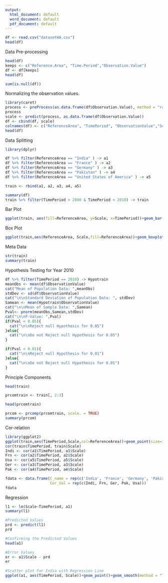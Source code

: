 ```yaml
---
output:
  html_document: default
  word_document: default
  pdf_document: default
---
```

```r
df <- read.csv("datasetHA.csv")
head(df)
```


Data Pre-processing

```r
head(df)
keeps <- c("Reference.Area", "Time.Period","Observation.Value")
df <- df[keeps]
head(df)
```

```r
sum(is.null(df))
```


Normalizing the observation values.

```r
library(caret)
process <- preProcess(as.data.frame(df$Observation.Value), method = "range")
process
scale <- predict(process, as.data.frame(df$Observation.Value))
df <- cbind(df, scale)
colnames(df) <- c("ReferenceArea", "TimePeriod", "ObservationValue","Scale")
head(df)
```


Data Splitting

```r

library(dplyr)

df %>% filter(ReferenceArea == "India" ) -> a1
df %>% filter(ReferenceArea == "France" ) -> a2
df %>% filter(ReferenceArea == "Germany" ) -> a3
df %>% filter(ReferenceArea == "Pakistan" ) -> a4
df %>% filter(ReferenceArea == "United States of America" ) -> a5

train <- rbind(a1, a2, a3, a4, a5)

summary(df)
train %>% filter(TimePeriod > 2000 & TimePeriod < 2010) -> train

```


Bar Plot

```r

ggplot(train, aes(fill=ReferenceArea, y=Scale, x=TimePeriod))+geom_bar(position="dodge", stat="identity")+theme(axis.text.x =element_text(angle=0,vjust=0.5),plot.title=element_text(color="black",size=16))+labs(x="Time Period",y="Value",title="Primary Expenditure of 5 Countries")

```


Box Plot

```r
ggplot(train,aes(ReferenceArea, Scale,fill=ReferenceArea))+geom_boxplot(outlier.color="red",outlier.shape=4,outlier.size = 4)+theme(legend.position = "dodge")+ggtitle("Boxplot")+xlab("Reference Area")+ylab("Scale Values")

```


Meta Data

```r

str(train)
summary(train)
```


Hypothesis Testing for Year 2010

```r

df %>% filter(TimePeriod == 2010) -> Hypotrain
meanObs <- mean(df$ObservationValue)
cat("Mean of Population Data: ",meanObs)
stdDev <- sd(df$ObservationValue)
cat("\n\nStandard Deviation of Population Data: ", stdDev)
Samean <- mean(Hypotrain$ObservationValue)
cat("\n\nMean of Sample Data: ",Samean)
Pval<- pnorm(meanObs,Samean,stdDev)
cat("\n\nP-Value: ",Pval)
if(Pval < 0.05){
  cat("\n\nReject null Hypothesis for 0.05")
}else{
  cat("\n\nDo not Reject null Hypothesis for 0.05")
}

if(Pval < 0.01){
  cat("\n\nReject null Hypothesis for 0.01")
}else{
  cat("\n\nDo not Reject null Hypothesis for 0.01")
}
```


Principle Components

```r

head(train)

prcomtrain <- train[, 2:3]

head(prcomtrain)

prcom <- prcomp(prcomtrain, scale. = TRUE)
summary(prcom)

```


Cor-relation

```r

library(ggplot2)
ggplot(train,aes(TimePeriod,Scale,col=ReferenceArea))+geom_point(size=3)+geom_text(aes(label=""),size=3,nudge_x=0.050)+labs(title="SCATTERPLOT",x="Time Period",y="Values")
cor(train$TimePeriod, train$Scale)
Indi <- cor(a1$TimePeriod, a1$Scale)
Frn <- cor(a2$TimePeriod, a2$Scale)
Usa <- cor(a5$TimePeriod, a5$Scale)
Ger <- cor(a3$TimePeriod, a3$Scale)
Pak <- cor(a4$TimePeriod, a4$Scale)

fdata <- data.frame(C_name = rep(c('India', 'France', 'Germany', 'Pakistan', 'USA')),
                    Cor_Val = rep(c(Indi, Frn, Ger, Pak, Usa)))
fdata
```


Regression

```r

l1 <- lm(Scale~TimePeriod, a1)
summary(l1)

#Predicted Values
prd <- predict(l1)
prd

#Confirming the Predicted Values
head(a1)

#Error Values
er <- a1$Scale - prd
er
 
#Scatter plot for India with Regression Line
ggplot(a1, aes(TimePeriod, Scale))+geom_point()+geom_smooth(method = "lm", formula = y~x, col="red", se=F)

```
